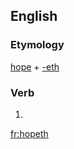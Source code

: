 ==English==

===Etymology===
[[hope]] + [[-eth]]

===Verb===
{{en-verb form}}

# {{archaic third-person singular of|hope}}

[[fr:hopeth]]